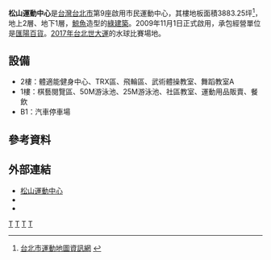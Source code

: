{{Coord|25|02|55.0|N|121|33|00.8|E|region:ID_type:landmark|display=title}}
{{Infobox_Stadium 
| stadium_name      = 台北市松山運動中心<br>Taipei Songshan Sports Center
| image             = Bade Road side, Taipei Songshan Sports Center 20160430.jpg
| location          = {{ROC-TW}}<br>[[台北市|台北市]][[松山區_(臺北市)|松山區]]敦化北路1號
| opened            = 2009年11月1日
| owner             = [[台北市政府體育局|台北市政府體育局]]
| operator          = [[匯陽百貨事業股份有限公司|匯陽百貨事業股份有限公司]]
| cost              = [[新台幣|新台幣]]6億619萬元
| website           = [http://sssc.com.tw/ sssc.com.tw]
}}

'''松山運動中心'''是[[台灣|台灣]][[台北市|台北市]]第9座啟用市民運動中心，其樓地板面積3883.25坪<ref>[http://tsh.tms.gov.tw/web/topicdemo2.php?AS_ID=14 台北市運動地圖資訊網] {{webarchive|url=https://web.archive.org/web/20100312092355/http://tsh.tms.gov.tw/web/topicdemo2.php?AS_ID=14 |date=2010-03-12 }}</ref>，地上2層、地下1層，[[鯨魚|鯨魚]]造型的[[綠建築|綠建築]]。2009年11月1日正式啟用，承包經營單位是[[匯陽百貨|匯陽百貨]]。[[2017年夏季世界大學生運動會|2017年台北世大運]]的水球比賽場地。

== 設備 ==
*2樓：體適能健身中心、TRX區、飛輪區、武術體操教室、舞蹈教室A
*1樓：棋藝閱覽區、50M游泳池、25M游泳池、社區教室、運動用品販賣、餐飲
*B1：汽車停車場

== 參考資料 ==
<references/>

==外部連結==
*[http://sssc.com.tw/ 松山運動中心] {{Wayback|url=http://sssc.com.tw/ |date=20210118000049 }}
*{{facebook|TSSSC|松山運動中心}}
*{{youtube|channel=UCrRxdvsSs1epG5kPo7d8oWw?view_as=public}}

{{台北市運動中心}}
{{2017年夏季世界大學生運動會}}

{{portal bar|台灣|台北|建築|體育|游泳}}

[[Category:台北市運動中心|T]]
[[Category:2009年完工體育場館|T]]

[[Category:2009年台灣建立|T]]
[[Category:松山區_(臺灣)|T]]
